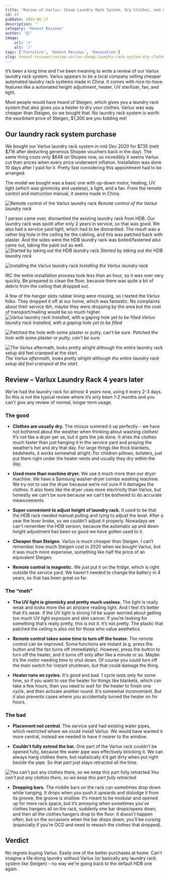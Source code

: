 ```yaml
---
title: 'Review of Varlux: Cheap Laundry Rack System, Dry Clothes, and Automatic Height Adjustment'
id: 47
pubDate: 2024-06-17
description: ''
category: 'Honest Reviews'
author: 'ZC'
image:
    url: '/'
    alt: '/'
tags: ['Furniture', 'Honest Reviews', 'Renovation']
slug: honest-reviews/review-varlux-cheap-laundry-rack-system-dry-clothes-automatic-height-adjustment
---
```


It’s been a long time and I’ve been meaning to write a review of our Varlux laundry rack system. Varlux appears to be a local company selling cheaper automated laundry rack systems made in China. It comes with nice-to-have features like a automated height adjustment, heater, UV sterilizer, fan, and light.

Most people would have heard of Steigen, which gives you a laundry rack system that also gives you a heater to dry your clothes. Varlux was way cheaper than Steigen, so we bought that. No laundry rack system is worth the exorbitant price of Steigen, $1,300 are you kidding me!

## Our laundry rack system purchase

We bought our Varlux laundry rack system in mid Dec 2020 for $735 (nett $716 after deducting generous Shopee vouchers back in the day). The same thing costs only $648 on Shopee now, so incredibly it seems Varlux cut their prices when every price underwent inflation.
Installation was done 10 days after I paid for it. Pretty fast considering this appointment had to be arranged.

The model we bought was a basic one with up-down motor, heating, UV light (which was gimmicky and useless), a light, and a fan. From the remote control and instruction manual, it seems made in China.

![Remote control of the Varlux laundry rack](./images/47_20201222_112453.webp) _Remote control of the Varlux laundry rack_

1 person came over, dismantled the existing laundry rack from HDB. Our laundry rack was spoilt after only 2 years in service, so that was good. We also had a service yard light, which had to be dismantled. The result was a rather big hole in the ceiling for the cabling, and this was patched back with plaster. And the sides were the HDB laundry rack was bolted/fastened also came out, taking the paint out as well.
![Started by taking out the HDB laundry rack](./images/47_20201222_101612.webp) _Started by taking out the HDB laundry rack_

![Installing the Varlux laundry rack](./images/47_20201222_104920.webp) _Installing the Varlux laundry rack_

IRC the entire installation process took less than an hour, so it was over very quickly. Be prepared to clean the floor, because there was quite a bit of debris from the ceiling that dropped out.

A few of the hanger slots rubber lining were missing, so I texted the Varlux folks. They dropped it off at our home, which was fantastic. No complaints about their service tbh, maybe they were dropping by the area but the cost of transport/mailing would be so much higher.
![Varlux laundry rack Installed, with a gaping hole yet to be filled](./images/47_20201222_104948.webp) _Varlux laundry rack Installed, with a gaping hole yet to be filled_

![Patched the hole with some plaster or putty, can't be sure.](./images/47_20201222_112241.webp) _Patched the hole with some plaster or putty, can't be sure._

![The Varlux aftermath, looks pretty alright although the entire laundry rack setup did feel cramped at the start.](./images/47_20201222_112402.webp) _The Varlux aftermath, looks pretty alright although the entire laundry rack setup did feel cramped at the start._

## Review – Varlux Laundry Rack 4 years later

We’ve had the laundry rack for almost 4 years now, using it every 2-3 days. So this is not the typical review where it’s only been 1-2 months and you can't give any review of normal, longer term usage.

### The good

-   **Clothes are usually dry.** The missus summed it up perfectly – we have not bothered about the weather when thinking about washing clothes! It’s not like a dryer per se, but it gets the job done. It dries the clothes much faster than just hanging it in the service yard and praying the weather’s hot and dry that day. For large things like thick blankets, bedsheets, it works somewhat alright. For children pillows, bolsters, just put them right under the heater vents and usually they dry within the day.

-   **Used more than machine dryer.** We use it much more than our dryer machine. We have a Samsung washer-dryer combo washing machine. We try not to use the dryer because we’re not sure if it damages the clothes. It also feels like the dryer uses more electricity than Varlux, but honestly we can’t be sure because we can’t be bothered to do accurate measurements.

-   **Super convenient to adjust height of laundry rack.** It used to be that the HDB rack needed manual pulling and tying to adjust the level. After a year the lever broke, so we couldn't adjust it properly. Nowadays we can't remember the HDB version, because the automatic up and down height adjustment has been so good we have gotten used to it.

-   **Cheaper than Steigen.** Varlux is much cheaper than Steigen. I can’t remember how much Steigen cost in 2020 when we bought Varlux, but it was much more expensive, something like half the price of an equivalent Steigen.

-   **Remote control is magnetic.** We just put it on the fridge, which is right outside the service yard. We haven't needed to change the battery in 4 years, so that has been great so far.

### The “meh”

-   **The UV light is gimmicky and pretty much useless.** The light is really weak and looks more like an airplane reading light. And I feel it’s better that it’s weak. if the UV light is strong I’d be super worried about getting too much UV light exposure and skin cancer.
    If you’re looking for something that’s really pretty, this is not it. It’s not pretty. The plastic that patched the ceiling is also not for those who value aesthetics.

-   **Remote control takes some time to turn off the heater.** The remote control can be improved. Some functions are instant (e.g. press the button and the fan turns off immediately). However, press the button to turn off the heater, and it turns off only after like a minute or so. Maybe it’s the motor needing time to shut down. Of course you could turn off the main switch for instant shutdown, but that could damage the thing.

-   **Heater runs on cycles.** It's good and bad. 1 cycle lasts only for some time, so if you want to use the heater for things like blankets, which can take a few hours, then you need to wait for the heater to finish one cycle, and then activate another round. It's somewhat inconvenient. But it also prevents cases where you accidentally turned the heater on for hours.

### The bad

-   **Placement not central.** The service yard had existing water pipes, which restricted where we could install Varlux. We would have wanted it more central, instead we needed to have it nearer to the window.

-   **Couldn't fully extend the bar.** One part of the Varlux rack couldn’t be opened fully, because the water pipe was effectively blocking it. We can always hang clothes there, but realistically it’d get dirty when put right beside the pipe. So that part just stays retracted all the time.

![You can't put any clothes there, so we keep this part fully retracted.](./images/47_20201222_112338.webp)_You can't put any clothes there, so we keep this part fully retracted._

-   **Dropping bars.** The middle bars on the rack can sometimes drop down while hanging. It drops when you push it upwards and dislodge it from its groove, the groove is shallow. It’s meant to be modular and opened up for more rack space, but it’s annoying when sometimes you’ve clothes hangers all on the rack, suddenly one bar drops/opens down, and then all the clothes hangers drop to the floor. It doesn’t happen often, but on the occasions when the bar drops down, you’ll be cursing (especially if you’re OCD and need to rewash the clothes that dropped).

## Verdict

No regrets buying Varlux. Easily one of the better purchases at home. Can't imagine a life doing laundry without Varlux (or basically any laundry rack system like Steigen) - no way we're going back to the default HDB one again.

